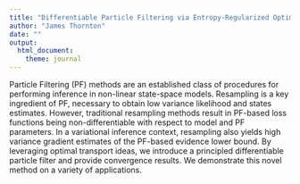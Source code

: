 ```yaml
---
title: "Differentiable Particle Filtering via Entropy-Regularized Optimal Transport"
author: "James Thornton"
date: ""
output: 
  html_document:
    theme: journal
---
```


Particle Filtering (PF) methods are an established class of procedures for performing inference in non-linear state-space models. Resampling is a key ingredient of PF, necessary to obtain low variance likelihood and states estimates. However, traditional resampling methods result in PF-based loss functions being non-differentiable with respect to model and PF parameters. In a variational inference context, resampling also yields high variance gradient estimates of the PF-based evidence lower bound. By leveraging optimal transport ideas, we introduce a principled differentiable particle filter and provide convergence results. We demonstrate this novel method on a variety of applications.